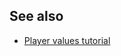 {{Lua/Function |
  prototype = Player:SetValue(string {{Arg|key}}, object {{Arg|value}})
}}

==See also==

* [[Lua/Tutorials/Player values|Player values tutorial]]